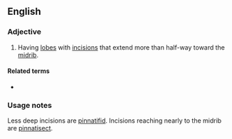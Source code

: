 ==English==

===Adjective===
{{en-adj|-}}

# {{lb|en|botany|of leaves}} Having [[lobe]]s with [[incision]]s that extend more than half-way toward the [[midrib]].

====Related terms====
* {{l|en|pinnate}}

===Usage notes===
Less deep incisions are [[pinnatifid]]. Incisions reaching nearly to the midrib are [[pinnatisect]].